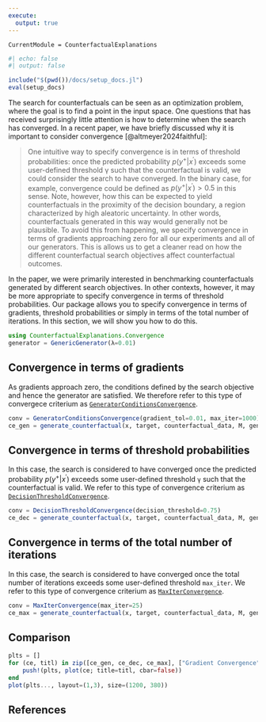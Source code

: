 ```yaml
---
execute: 
  output: true
---
```


``` @meta
CurrentModule = CounterfactualExplanations 
```

```julia
#| echo: false
#| output: false

include("$(pwd())/docs/setup_docs.jl")
eval(setup_docs)
```

``# [Convergence](@id convergence)``{=commonmark}

The search for counterfactuals can be seen as an optimization problem, where the goal is to find a point in the input space. One questions that has received surprisingly little attention is how to determine when the search has converged. In a recent paper, we have briefly discussed why it is important to consider convergence [@altmeyer2024faithful]:

> One intuitive way to specify convergence is in terms of threshold probabilities: once the predicted probability $p(y^{+}|x^{\prime})$ exceeds some user-defined threshold γ such that the counterfactual is valid, we could consider the search to have converged. In the binary case, for example, convergence could be defined as $p(y^{+}|x^{\prime}) > 0.5$ in this sense. Note, however, how this can be expected to yield counterfactuals in the proximity of the decision boundary, a region characterized by high aleatoric uncertainty. In other words, counterfactuals generated in this way would generally not be plausible. To avoid this from happening, we specify convergence in terms of gradients approaching zero for all our experiments and all of our generators. This is allows us to get a cleaner read on how the different counterfactual search objectives affect counterfactual outcomes.

In the paper, we were primarily interested in benchmarking counterfactuals generated by different search objectives. In other contexts, however, it may be more appropriate to specify convergence in terms of threshold probabilities. Our package allows you to specify convergence in terms of gradients, threshold probabilities or simply in terms of the total number of iterations. In this section, we will show you how to do this.

```julia
using CounterfactualExplanations.Convergence
generator = GenericGenerator(λ=0.01)
```

## Convergence in terms of gradients

As gradients approach zero, the conditions defined by the search objective and hence the generator are satisfied. We therefore refer to this type of convergece criterium as [`GeneratorConditionsConvergence`](@ref).

```julia
conv = GeneratorConditionsConvergence(gradient_tol=0.01, max_iter=1000)
ce_gen = generate_counterfactual(x, target, counterfactual_data, M, generator; convergence = conv)
```

## Convergence in terms of threshold probabilities

In this case, the search is considered to have converged once the predicted probability $p(y^{+}|x^{\prime})$ exceeds some user-defined threshold `γ` such that the counterfactual is valid. We refer to this type of convergence criterium as [`DecisionThresholdConvergence`](@ref).

```julia
conv = DecisionThresholdConvergence(decision_threshold=0.75)
ce_dec = generate_counterfactual(x, target, counterfactual_data, M, generator; convergence = conv)
```

## Convergence in terms of the total number of iterations

In this case, the search is considered to have converged once the total number of iterations exceeds some user-defined threshold `max_iter`. We refer to this type of convergence criterium as [`MaxIterConvergence`](@ref).

```julia
conv = MaxIterConvergence(max_iter=25)
ce_max = generate_counterfactual(x, target, counterfactual_data, M, generator; convergence = conv)
```

## Comparison

```julia
plts = []
for (ce, titl) in zip([ce_gen, ce_dec, ce_max], ["Gradient Convergence", "Decision Threshold Convergence", "Max Iterations Convergence"])
    push!(plts, plot(ce; title=titl, cbar=false))
end
plot(plts..., layout=(1,3), size=(1200, 380))
```

## References